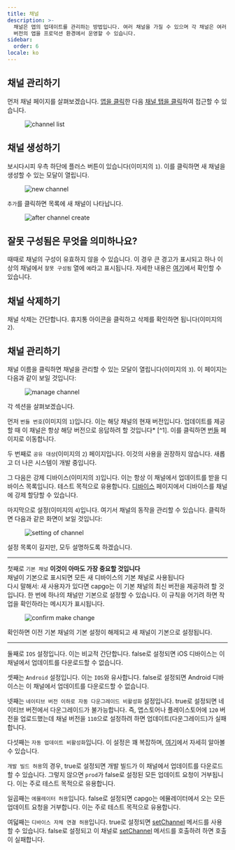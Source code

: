 ```yaml
---
title: 채널
description: >-
  채널은 앱의 업데이트를 관리하는 방법입니다. 여러 채널을 가질 수 있으며 각 채널은 여러 버전을 가질 수 있습니다. 이를 통해 동시에 여러
  버전의 앱을 프로덕션 환경에서 운영할 수 있습니다.
sidebar:
  order: 6
locale: ko
---
```


## 채널 관리하기

먼저 채널 페이지를 살펴보겠습니다. [앱을 클릭](/docs/webapp/main-page)한 다음 [채널 탭을 클릭](/docs/webapp/main-app-page)하여 접근할 수 있습니다.

<figure><img src="/channelswebp" alt="channel list" /><figcaption></figcaption></figure>

## 채널 생성하기

보시다시피 우측 하단에 플러스 버튼이 있습니다(이미지의 `1`). 이를 클릭하면 새 채널을 생성할 수 있는 모달이 열립니다.
<figure><img style="margin-left: auto; margin-right: auto" src="/new_channel_modalwebp" alt="new channel" /><figcaption></figcaption></figure>

`추가`를 클릭하면 목록에 새 채널이 나타납니다.
<figure><img src="/post-channel-createwebp" alt="after channel create" /><figcaption></figcaption></figure>

## 잘못 구성됨은 무엇을 의미하나요?
때때로 채널의 구성이 유효하지 않을 수 있습니다. 이 경우 큰 경고가 표시되고 하나 이상의 채널에서 `잘못 구성됨` 열에 `예`라고 표시됩니다.
자세한 내용은 [여기](/docs/cli/commands/#disable-updates-strategy)에서 확인할 수 있습니다.

## 채널 삭제하기

채널 삭제는 간단합니다. 휴지통 아이콘을 클릭하고 삭제를 확인하면 됩니다(이미지의 `2`).

## 채널 관리하기

채널 이름을 클릭하면 채널을 관리할 수 있는 모달이 열립니다(이미지의 `3`).
이 페이지는 다음과 같이 보일 것입니다:

<figure><img src="/manage_channel_mainwebp" alt="manage channel" /><figcaption></figcaption></figure>

각 섹션을 살펴보겠습니다.

먼저 `번들 번호`(이미지의 `1`)입니다. 이는 해당 채널의 현재 버전입니다. 업데이트를 제공할 때 이 채널은 항상 해당 버전으로 응답하려 할 것입니다* [^1].
이를 클릭하면 [번들](/docs/webapp/bundles/) 페이지로 이동합니다.

두 번째로 `공유 대상`(이미지의 `2`) 페이지입니다. 이것의 사용을 권장하지 않습니다. 새롭고 더 나은 시스템이 개발 중입니다.

그 다음은 강제 디바이스(이미지의 `3`)입니다. 이는 항상 이 채널에서 업데이트를 받을 디바이스 목록입니다. 테스트 목적으로 유용합니다. [디바이스](/docs/webapp/devices/) 페이지에서 디바이스를 채널에 강제 할당할 수 있습니다.

마지막으로 설정(이미지의 `4`)입니다. 여기서 채널의 동작을 관리할 수 있습니다.
클릭하면 다음과 같은 화면이 보일 것입니다:

<figure><img src="/channel_settingswebp" alt="setting of channel" /><figcaption></figcaption></figure>

설정 목록이 길지만, 모두 설명하도록 하겠습니다.

---
첫째로 `기본 채널` **이것이 아마도 가장 중요할 것입니다**\
채널이 기본으로 표시되면 모든 새 디바이스의 기본 채널로 사용됩니다\
다시 말해서: 새 사용자가 있다면 capgo는 이 기본 채널의 최신 버전을 제공하려 할 것입니다.
한 번에 하나의 채널만 기본으로 설정할 수 있습니다. 이 규칙을 어기려 하면 작업을 확인하라는 메시지가 표시됩니다.

<figure><img style="margin-left: auto; margin-right: auto" src="/confirm-make-defaultwebp" alt="confirm make change" /><figcaption></figcaption></figure>

확인하면 이전 기본 채널의 기본 설정이 해제되고 새 채널이 기본으로 설정됩니다.

---
둘째로 `IOS` 설정입니다. 이는 비교적 간단합니다. false로 설정되면 iOS 디바이스는 이 채널에서 업데이트를 다운로드할 수 없습니다.

셋째는 `Android` 설정입니다. 이는 `IOS`와 유사합니다. false로 설정되면 Android 디바이스는 이 채널에서 업데이트를 다운로드할 수 없습니다.

넷째는 `네이티브 버전 이하로 자동 다운그레이드 비활성화` 설정입니다. true로 설정되면 네이티브 버전에서 다운그레이드가 불가능합니다. 즉, 앱스토어나 플레이스토어에 `120` 버전을 업로드했는데 채널 버전을 `110`으로 설정하려 하면 업데이트(다운그레이드)가 실패합니다.

다섯째는 `자동 업데이트 비활성화`입니다. 이 설정은 꽤 복잡하며, [여기](/docs/cli/commands/#disable-updates-strategy)에서 자세히 알아볼 수 있습니다.

`개발 빌드 허용`의 경우, true로 설정되면 개발 빌드가 이 채널에서 업데이트를 다운로드할 수 있습니다. 그렇지 않으면 `prod`가 false로 설정된 모든 업데이트 요청이 거부됩니다. 이는 주로 테스트 목적으로 유용합니다.

일곱째는 `에뮬레이터 허용`입니다. false로 설정되면 capgo는 에뮬레이터에서 오는 모든 업데이트 요청을 거부합니다. 이는 주로 테스트 목적으로 유용합니다.

여덟째는 `디바이스 자체 연결 허용`입니다. true로 설정되면 [setChannel](/docs/plugin/api/#setchannel) 메서드를 사용할 수 있습니다. false로 설정되고 이 채널로 [setChannel](/docs/plugin/api/#setchannel) 메서드를 호출하려 하면 호출이 실패합니다.